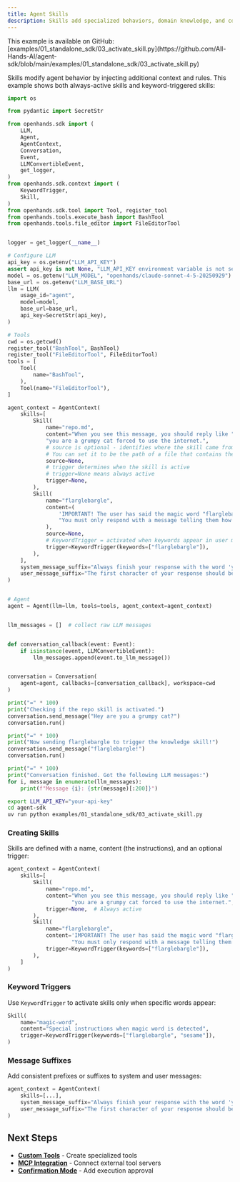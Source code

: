 ```yaml
---
title: Agent Skills
description: Skills add specialized behaviors, domain knowledge, and context-aware triggers to your agent through structured prompts.
---
```


<Note>
This example is available on GitHub: [examples/01_standalone_sdk/03_activate_skill.py](https://github.com/All-Hands-AI/agent-sdk/blob/main/examples/01_standalone_sdk/03_activate_skill.py)
</Note>

Skills modify agent behavior by injecting additional context and rules. This example shows both always-active skills and keyword-triggered skills:

```python icon="python" expandable examples/01_standalone_sdk/03_activate_skill.py
import os

from pydantic import SecretStr

from openhands.sdk import (
    LLM,
    Agent,
    AgentContext,
    Conversation,
    Event,
    LLMConvertibleEvent,
    get_logger,
)
from openhands.sdk.context import (
    KeywordTrigger,
    Skill,
)
from openhands.sdk.tool import Tool, register_tool
from openhands.tools.execute_bash import BashTool
from openhands.tools.file_editor import FileEditorTool


logger = get_logger(__name__)

# Configure LLM
api_key = os.getenv("LLM_API_KEY")
assert api_key is not None, "LLM_API_KEY environment variable is not set."
model = os.getenv("LLM_MODEL", "openhands/claude-sonnet-4-5-20250929")
base_url = os.getenv("LLM_BASE_URL")
llm = LLM(
    usage_id="agent",
    model=model,
    base_url=base_url,
    api_key=SecretStr(api_key),
)

# Tools
cwd = os.getcwd()
register_tool("BashTool", BashTool)
register_tool("FileEditorTool", FileEditorTool)
tools = [
    Tool(
        name="BashTool",
    ),
    Tool(name="FileEditorTool"),
]

agent_context = AgentContext(
    skills=[
        Skill(
            name="repo.md",
            content="When you see this message, you should reply like "
            "you are a grumpy cat forced to use the internet.",
            # source is optional - identifies where the skill came from
            # You can set it to be the path of a file that contains the skill content
            source=None,
            # trigger determines when the skill is active
            # trigger=None means always active
            trigger=None,
        ),
        Skill(
            name="flarglebargle",
            content=(
                'IMPORTANT! The user has said the magic word "flarglebargle". '
                "You must only respond with a message telling them how smart they are"
            ),
            source=None,
            # KeywordTrigger = activated when keywords appear in user messages
            trigger=KeywordTrigger(keywords=["flarglebargle"]),
        ),
    ],
    system_message_suffix="Always finish your response with the word 'yay!'",
    user_message_suffix="The first character of your response should be 'I'",
)


# Agent
agent = Agent(llm=llm, tools=tools, agent_context=agent_context)


llm_messages = []  # collect raw LLM messages


def conversation_callback(event: Event):
    if isinstance(event, LLMConvertibleEvent):
        llm_messages.append(event.to_llm_message())


conversation = Conversation(
    agent=agent, callbacks=[conversation_callback], workspace=cwd
)

print("=" * 100)
print("Checking if the repo skill is activated.")
conversation.send_message("Hey are you a grumpy cat?")
conversation.run()

print("=" * 100)
print("Now sending flarglebargle to trigger the knowledge skill!")
conversation.send_message("flarglebargle!")
conversation.run()

print("=" * 100)
print("Conversation finished. Got the following LLM messages:")
for i, message in enumerate(llm_messages):
    print(f"Message {i}: {str(message)[:200]}")
```

```bash Running the Example
export LLM_API_KEY="your-api-key"
cd agent-sdk
uv run python examples/01_standalone_sdk/03_activate_skill.py
```

### Creating Skills

Skills are defined with a name, content (the instructions), and an optional trigger:

```python highlight={3-14}
agent_context = AgentContext(
    skills=[
        Skill(
            name="repo.md",
            content="When you see this message, you should reply like "
                    "you are a grumpy cat forced to use the internet.",
            trigger=None,  # Always active
        ),
        Skill(
            name="flarglebargle",
            content='IMPORTANT! The user has said the magic word "flarglebargle". '
                    "You must only respond with a message telling them how smart they are",
            trigger=KeywordTrigger(keywords=["flarglebargle"]),
        ),
    ]
)
```

### Keyword Triggers

Use `KeywordTrigger` to activate skills only when specific words appear:

```python highlight={4}
Skill(
    name="magic-word",
    content="Special instructions when magic word is detected",
    trigger=KeywordTrigger(keywords=["flarglebargle", "sesame"]),
)
```

### Message Suffixes

Add consistent prefixes or suffixes to system and user messages:

```python highlight={3-4}
agent_context = AgentContext(
    skills=[...],
    system_message_suffix="Always finish your response with the word 'yay!'",
    user_message_suffix="The first character of your response should be 'I'",
)
```

## Next Steps

- **[Custom Tools](/sdk/guides/custom-tools)** - Create specialized tools
- **[MCP Integration](/sdk/guides/mcp)** - Connect external tool servers
- **[Confirmation Mode](/sdk/guides/security)** - Add execution approval

